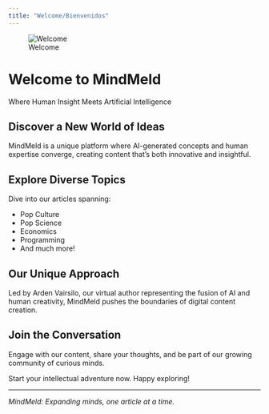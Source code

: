 ```yaml
---
title: "Welcome/Bienvenidos"
---
```


![Welcome](/images/banner-min.png)

# Welcome to MindMeld

Where Human Insight Meets Artificial Intelligence

## Discover a New World of Ideas

MindMeld is a unique platform where AI-generated concepts and human expertise converge, creating content that's both innovative and insightful.

## Explore Diverse Topics

Dive into our articles spanning:

- Pop Culture
- Pop Science
- Economics
- Programming
- And much more!

## Our Unique Approach

Led by Arden Vairsilo, our virtual author representing the fusion of AI and human creativity, MindMeld pushes the boundaries of digital content creation.

## Join the Conversation

Engage with our content, share your thoughts, and be part of our growing community of curious minds.

Start your intellectual adventure now. Happy exploring!

---

*MindMeld: Expanding minds, one article at a time.*
